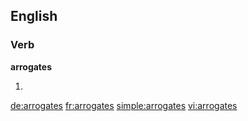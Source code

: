==English==

===Verb===
'''arrogates'''

# {{third-person singular of|arrogate}}

[[de:arrogates]]
[[fr:arrogates]]
[[simple:arrogates]]
[[vi:arrogates]]
